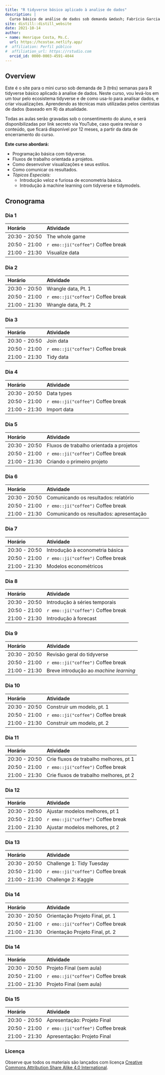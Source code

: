 ```yaml
---
title: "R tidyverse básico aplicado à analise de dados"
description: |
  Curso básico de análise de dados sob demanda &mdash; Fabrício Garcia Moreira da Cruz 2021
site: distill::distill_website
date: 2021-10-14
author:
- name: Henrique Costa, Ms.C.
  url: https://hcostax.netlify.app/
#  affiliation: Perfil público
#  affiliation_url: https://rstudio.com
  orcid_id: 0000-0003-4591-4044
---
```


## Overview

Este é o site para o mini curso sob demanda de 3 (três) semanas para R tidyverse básico aplicado à analise de dados. Neste curso, vou levá-los em um tour pelo ecosistema tidyverse e de como usa-lo para analisar dados, e criar visualizações. Aprendendo as técnicas mais utilizadas pelos cientistas de dados (baseado em R) da atualidade. 

Todas as aulas serão gravadas sob o consentimento do aluno, e será disponibilizadas por link secreto via YouTube, caso queira revisar o conteúdo, que ficará disponível por 12 meses, a partir da data de encerramento do curso. 

__Este curso abordará:__

+ Programação básica com tidyverse.
+ Fluxos de trabalho orientada a projetos.
+ Como desenvolver visualizações e seus estilos.
+ Como comunicar os resultados.
+ _Tópicos Especiais:_
  + Introdução veloz e furiosa de econometria básica.
  + Introdução à machine learning com tidyverse e tidymodels.


## Cronograma


### Dia 1

| Horário       | Atividade                     |
| :------------ | :--------------------------- |
| 20:30 - 20:50 | The whole game   |
| 20:50 - 21:00 | `r emo::ji("coffee")` Coffee break |
| 21:00 - 21:30 | Visualize data  |

<!-- Prepare-se para o dia seguinte recapitulando o que aprendeu até agora: -->

<!-- -   Complete este tutorial [aqui](https://minecr.shinyapps.io/dsbox-01-edibnb/) -->
<!-- -   Complete `AE 02 - Bechdel + R Markdown` on RStudio Cloud [here](https://rstd.io/dsbox-cloud) -->

### Dia 2

| Horário          | Atividade                     |
| :------------ | :--------------------------- |
| 20:30 - 20:50 | Wrangle data, Pt. 1   |
| 20:50 - 21:00 | `r emo::ji("coffee")` Coffee break |
| 21:00 - 21:30 | Wrangle data, Pt. 2   |

<!-- -   Complete the tutorial on road traffic accidents [here](https://minecr.shinyapps.io/dsbox-02-accidents/) -->
<!-- -   Complete the tutorial on college majors [here](https://minecr.shinyapps.io/dsbox-03-collegemajors/) -->

### Dia 3

| Horário          | Atividade                     |
| :------------ | :--------------------------- |
| 20:30 - 20:50 | Join data   |
| 20:50 - 21:00 | `r emo::ji("coffee")` Coffee break |
| 21:00 - 21:30 | Tidy data   |

<!-- -   Complete the tutorial on bike share data [here](https://minecr.shinyapps.io/dsbox-06-dcbikeshare/) -->

### Dia 4

| Horário          | Atividade                     |
| :------------ | :--------------------------- |
| 20:30 - 20:50 | Data types   |
| 20:50 - 21:00 | `r emo::ji("coffee")` Coffee break |
| 21:00 - 21:30 | Import data   |



### Dia 5

| Horário          | Atividade                     |
| :------------ | :--------------------------- |
| 20:30 - 20:50 | Fluxos de trabalho orientada a projetos   |
| 20:50 - 21:00 | `r emo::ji("coffee")` Coffee break |
| 21:00 - 21:30 | Criando o primeiro projeto   |



### Dia 6

| Horário          | Atividade                     |
| :------------ | :--------------------------- |
| 20:30 - 20:50 | Comunicando os resultados: relatório   |
| 20:50 - 21:00 | `r emo::ji("coffee")` Coffee break |
| 21:00 - 21:30 | Comunicando os resultados: apresentação  |


### Dia 7

| Horário          | Atividade                     |
| :------------ | :--------------------------- |
| 20:30 - 20:50 | Introdução à econometria básica   |
| 20:50 - 21:00 | `r emo::ji("coffee")` Coffee break |
| 21:00 - 21:30 | Modelos econométricos  |


### Dia 8

| Horário          | Atividade                     |
| :------------ | :--------------------------- |
| 20:30 - 20:50 | Introdução à séries temporais   |
| 20:50 - 21:00 | `r emo::ji("coffee")` Coffee break |
| 21:00 - 21:30 | Introdução à  forecast |



### Dia 9

| Horário          | Atividade                     |
| :------------ | :--------------------------- |
| 20:30 - 20:50 | Revisão geral do tidyverse  |
| 20:50 - 21:00 | `r emo::ji("coffee")` Coffee break |
| 21:00 - 21:30 | Breve introdução ao _machine learning_ |



### Dia 10

| Horário          | Atividade                     |
| :------------ | :--------------------------- |
| 20:30 - 20:50 | Construir um modelo, pt. 1   |
| 20:50 - 21:00 | `r emo::ji("coffee")` Coffee break |
| 21:00 - 21:30 | Construir um modelo, pt. 2 |


### Dia 11

| Horário          | Atividade                     |
| :------------ | :--------------------------- |
| 20:30 - 20:50 | Crie fluxos de trabalho melhores, pt 1   |
| 20:50 - 21:00 | `r emo::ji("coffee")` Coffee break |
| 21:00 - 21:30 | Crie fluxos de trabalho melhores, pt 2 |



### Dia 12

| Horário          | Atividade                     |
| :------------ | :--------------------------- |
| 20:30 - 20:50 | Ajustar modelos melhores, pt 1   |
| 20:50 - 21:00 | `r emo::ji("coffee")` Coffee break |
| 21:00 - 21:30 | Ajustar modelos melhores, pt 2 |


### Dia 13

| Horário          | Atividade                     |
| :------------ | :--------------------------- |
| 20:30 - 20:50 | Challenge 1: Tidy Tuesday   |
| 20:50 - 21:00 | `r emo::ji("coffee")` Coffee break |
| 21:00 - 21:30 | Challenge 2: Kaggle   |


### Dia 14

| Horário          | Atividade                     |
| :------------ | :--------------------------- |
| 20:30 - 20:50 | Orientação Projeto Final, pt. 1  |
| 20:50 - 21:00 | `r emo::ji("coffee")` Coffee break |
| 21:00 - 21:30 | Orientação Projeto Final, pt. 2   |


### Dia 14

| Horário          | Atividade                     |
| :------------ | :--------------------------- |
| 20:30 - 20:50 | Projeto Final (sem aula)  |
| 20:50 - 21:00 | `r emo::ji("coffee")` Coffee break |
| 21:00 - 21:30 | Projeto Final (sem aula)  |


### Dia 15

| Horário          | Atividade                     |
| :------------ | :--------------------------- |
| 20:30 - 20:50 | Apresentação: Projeto Final  |
| 20:50 - 21:00 | `r emo::ji("coffee")` Coffee break |
| 21:00 - 21:30 | Apresentação: Projeto Final   |




### Licença

Observe que todos os materiais são lançados com licença [Creative Commons Attribution Share Alike 4.0 International](LICENSE.md). 



<!-- + [01-rmd-anatomy](static/slides/00-econometrics/00-econometrics.html) -->

<!-- + [02-output-tables](static/slides/02-output-tables.html) -->

<!-- + [03-graphics](static/slides/03-graphics.html) -->

<!-- + [04-data-workflows](static/slides/04-data-workflows.html) -->

